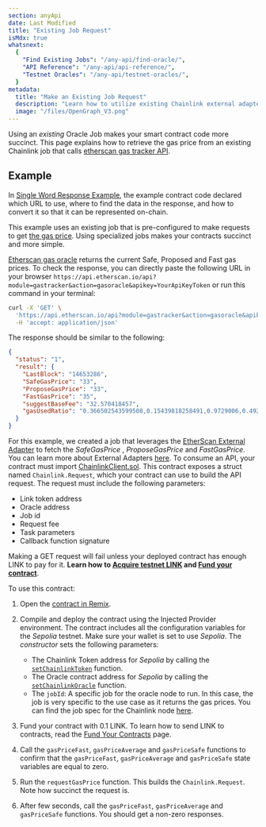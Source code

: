 ```yaml
---
section: anyApi
date: Last Modified
title: "Existing Job Request"
isMdx: true
whatsnext:
  {
    "Find Existing Jobs": "/any-api/find-oracle/",
    "API Reference": "/any-api/api-reference/",
    "Testnet Oracles": "/any-api/testnet-oracles/",
  }
metadata:
  title: "Make an Existing Job Request"
  description: "Learn how to utilize existing Chainlink external adapters to make calls to APIs from smart contracts."
  image: "/files/OpenGraph_V3.png"
---
```



Using an _existing_ Oracle Job makes your smart contract code more succinct. This page explains how to retrieve the gas price from an existing Chainlink job that calls [etherscan gas tracker API](https://docs.etherscan.io/api-endpoints/gas-tracker#get-gas-oracle).

<AnyApiCallout callout="prerequisites" />

## Example

In [Single Word Response Example](/any-api/get-request/examples/single-word-response), the example contract code declared which URL to use, where to find the data in the response, and how to convert it so that it can be represented on-chain.

This example uses an existing job that is pre-configured to make requests to get [the gas price](https://docs.etherscan.io/api-endpoints/gas-tracker#get-gas-oracle). Using specialized jobs makes your contracts succinct and more simple.

[Etherscan gas oracle](https://docs.etherscan.io/api-endpoints/gas-tracker#get-gas-oracle) returns the current Safe, Proposed and Fast gas prices. To check the response, you can directly paste the following URL in your browser `https://api.etherscan.io/api?module=gastracker&action=gasoracle&apikey=YourApiKeyToken` or run this command in your terminal:

```bash
curl -X 'GET' \
  'https://api.etherscan.io/api?module=gastracker&action=gasoracle&apikey=YourApiKeyToken' \
  -H 'accept: application/json'
```

The response should be similar to the following:

```json
{
  "status": "1",
  "result": {
    "LastBlock": "14653286",
    "SafeGasPrice": "33",
    "ProposeGasPrice": "33",
    "FastGasPrice": "35",
    "suggestBaseFee": "32.570418457",
    "gasUsedRatio": "0.366502543599508,0.15439818258491,0.9729006,0.4925609,0.999657066666667"
  }
}
```

For this example, we created a job that leverages the [EtherScan External Adapter](https://github.com/smartcontractkit/external-adapters-js/tree/develop/packages/sources/etherscan) to fetch the _SafeGasPrice_ , _ProposeGasPrice_ and _FastGasPrice_. You can learn more about External Adapters [here](/chainlink-nodes/external-adapters/external-adapters).
To consume an API, your contract must import [ChainlinkClient.sol](https://github.com/smartcontractkit/chainlink/blob/master/contracts/src/v0.8/ChainlinkClient.sol). This contract exposes a struct named `Chainlink.Request`, which your contract can use to build the API request. The request must include the following parameters:

- Link token address
- Oracle address
- Job id
- Request fee
- Task parameters
- Callback function signature

<Aside type="caution" title="Note on Funding Contracts">

Making a GET request will fail unless your deployed contract has enough LINK to pay for it. **Learn how to [Acquire testnet LINK](/resources/acquire-link) and [Fund your contract](/resources/fund-your-contract)**.

</Aside>

<CodeSample src="samples/APIRequests/GetGasPrice.sol" />

To use this contract:

1. Open the [contract in Remix](https://remix.ethereum.org/#url=https://docs.chain.link/samples/APIRequests/GetGasPrice.sol).

1. Compile and deploy the contract using the Injected Provider environment. The contract includes all the configuration variables for the _Sepolia_ testnet. Make sure your wallet is set to use _Sepolia_. The _constructor_ sets the following parameters:

   - The Chainlink Token address for _Sepolia_ by calling the [`setChainlinkToken`](/any-api/api-reference/#setchainlinktoken) function.
   - The Oracle contract address for _Sepolia_ by calling the [`setChainlinkOracle`](/any-api/api-reference/#setchainlinkoracle) function.
   - The `jobId`: A specific job for the oracle node to run. In this case, the job is very specific to the use case as it returns the gas prices. You can find the job spec for the Chainlink node [here](/chainlink-nodes/job-specs/direct-request-existing-job).

1. Fund your contract with 0.1 LINK. To learn how to send LINK to contracts, read the [Fund Your Contracts](/resources/fund-your-contract) page.

1. Call the `gasPriceFast`, `gasPriceAverage` and `gasPriceSafe` functions to confirm that the `gasPriceFast`, `gasPriceAverage` and `gasPriceSafe` state variables are equal to zero.

1. Run the `requestGasPrice` function. This builds the `Chainlink.Request`. Note how succinct the request is.

1. After few seconds, call the `gasPriceFast`, `gasPriceAverage` and `gasPriceSafe` functions. You should get a non-zero responses.

<AnyApiCallout callout="common" />
